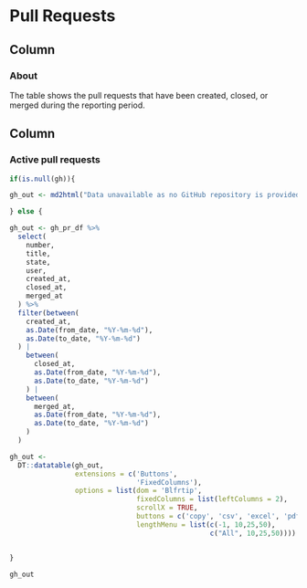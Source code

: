 Pull Requests
=======================================================================

Column {data-width=200}
-----------------------------------------------------------------------

### About

The table shows the pull requests that have been created, closed, or merged
during the reporting period.


Column {data-width=800}
-----------------------------------------------------------------------

### Active pull requests

  ```{r}
if(is.null(gh)){

  gh_out <- md2html("Data unavailable as no GitHub repository is provided/available.")

} else {

  gh_out <- gh_pr_df %>%
    select(
      number,
      title,
      state,
      user,
      created_at,
      closed_at,
      merged_at
    ) %>%
    filter(between(
      created_at,
      as.Date(from_date, "%Y-%m-%d"),
      as.Date(to_date, "%Y-%m-%d")
    ) |
      between(
        closed_at,
        as.Date(from_date, "%Y-%m-%d"),
        as.Date(to_date, "%Y-%m-%d")
      ) |
      between(
        merged_at,
        as.Date(from_date, "%Y-%m-%d"),
        as.Date(to_date, "%Y-%m-%d")
      )
    )

  gh_out <-
    DT::datatable(gh_out,
                  extensions = c('Buttons',
                                 'FixedColumns'),
                  options = list(dom = 'Blfrtip',
                                 fixedColumns = list(leftColumns = 2),
                                 scrollX = TRUE,
                                 buttons = c('copy', 'csv', 'excel', 'pdf', 'print'),
                                 lengthMenu = list(c(-1, 10,25,50),
                                                   c("All", 10,25,50))))


}

gh_out

```
